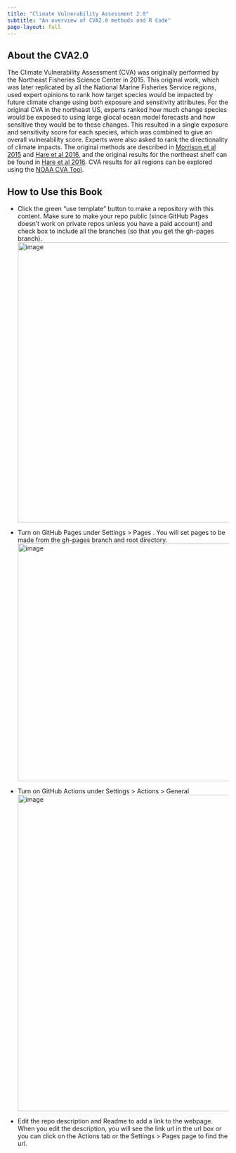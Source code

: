 ```yaml
---
title: "Climate Vulnerability Assessment 2.0"
subtitle: "An overview of CVA2.0 methods and R Code"
page-layout: full
---
```


## About the CVA2.0

The Climate Vulnerability Assessment (CVA) was originally performed by the Northeast Fisheries Science Center in 2015. This original work, which was later replicated by all the National Marine Fisheries Service regions, used expert opinions to rank how target species would be impacted by future climate change using both exposure and sensitivity attributes. For the original CVA in the northeast US, experts ranked how much change species would be exposed to using large glocal ocean model forecasts and how sensitive they would be to these changes. This resulted in a single exposure and sensitivity score for each species, which was combined to give an overall vulnerability score. Experts were also asked to rank the directionality of climate impacts. The original methods are described in [Morrison et al 2015](https://www.st.nmfs.noaa.gov/Assets/ecosystems/climate/documents/TM%20OSF3.pdf) and [Hare et al 2016](https://journals.plos.org/plosone/article?id=10.1371/journal.pone.0146756), and the original results for the northeast shelf can be found in [Hare et al 2016](https://journals.plos.org/plosone/article?id=10.1371/journal.pone.0146756). CVA results for all regions can be explored using the [NOAA CVA Tool](https://www.fisheries.noaa.gov/data-tools/climate-vulnerability-assessment-tool).    

## How to Use this Book

* Click the green "use template" button to make a repository with this content.  Make sure to make your repo public (since GitHub Pages doesn't work on private repos unless you have a paid account) and check box to include all the branches (so that you get the gh-pages branch).
<img width="637" alt="image" src="https://user-images.githubusercontent.com/2545978/197051535-c43c62de-17e8-40bf-a536-3eea8db250c4.png">

* Turn on GitHub Pages under Settings > Pages . You will set pages to be made from the gh-pages branch and root directory.
<img width="540" alt="image" src="https://user-images.githubusercontent.com/2545978/196808262-3d2262be-b9b5-4897-bba5-fc2f056dd335.png">

* Turn on GitHub Actions under Settings > Actions > General
<img width="719" alt="image" src="https://user-images.githubusercontent.com/2545978/196808404-0c075fcf-db03-4516-88dd-3143b9fca475.png">

* Edit the repo description and Readme to add a link to the webpage. When you edit the description, you will see the link url in the url box or you can click on the Actions tab or the  Settings > Pages page to find the url.
